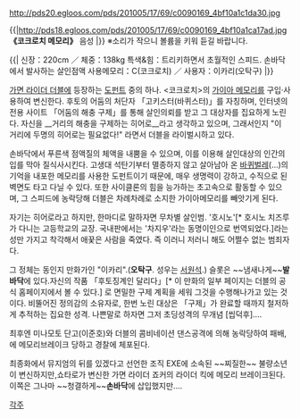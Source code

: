 http://pds20.egloos.com/pds/201005/17/69/c0090169_4bf10a1c1da30.jpg

{{|http://pds18.egloos.com/pds/201005/17/69/c0090169_4bf10a1ca17ad.jpg
'''《코크로치 메모리》''' 음성
{{{#!html
<object type="application/x-shockwave-flash" data="http://pds12.egloos.com/pds/200906/05/75/dewplayer-mini.swf?son=http://pds19.egloos.com/pds/201005/17/69/Cockroach.mp3" width="200" height="20"> <param name="movie" value="http://pds12.egloos.com/pds/200906/05/75/dewplayer-mini.swf?son=http://pds19.egloos.com/pds/201005/17/69/Cockroach.mp3" /> </object>}}}
|}}
※소리가 작으니 볼륨을 키워 듣길 바랍니다.

{{|
신장：220cm ／ 체중：138kg
특색&힘：트리키하면서 초월적인 스피드. 손바닥에서 발사하는 살인점액
사용메모리：C(코크로치) ／ 사용자：이카리(오탁구)
|}}

[[가면 라이더 더블]]에 등장하는 [[도펀트]] 중의 하나.  <코크로치>의 [[가이아 메모리]]를 구입·사용하여 변신한다. 후토의 어둠의 처단자 「고키스터(바퀴스터)」를 자칭하며, 인터넷의 전용 사이트 「어둠의 해충 구제」를 통해 살인의뢰를 받고 그 대상자를 집요하게 노린다. 자신을 __거리의 해충을 구제하는 히어로__라고 생각하고 있으며, 그래서인지 "이 거리에 두명의 히어로는 필요없다!" 라면서 더블을 라이벌시하고 있다.

손바닥에서 푸른색 점액질의 체액을 내뿜을 수 있으며, 이를 이용해 살인대상의 인간의 입를 막아 질식사시킨다. 고생대 석탄기부터 멸종하지 않고 살아남아 온 [[바퀴벌레]](…)의 기억을 내포한 메모리를 사용한 도펀트이기 때문에, 매우 생명력이 강하고, 수직으로 된 벽면도 타고 다닐 수 있다. 또한 사이클론의 힘을 능가하는 초고속으로 활동할 수 있으며, 그 스피드에 농락당해 더블은 차례차례로 소지한 가이아메모리를 빼앗기게 된다.

자기는 히어로라고 하지만, 한마디로 말하자면 무차별 살인범. '호시노'[* 호시노 치즈루가 다니는 고등학교의 교장. 국내판에서는 '차지우'라는 동명이인으로 번역되었다.]라는 성만 가지고 착각해서 애꿎은 사람을 죽였다. 즉 이러니 저러니 해도 어쩔수 없는 범죄자다.

그 정체는 동인지 만화가인 "이카리".('''오탁구'''. 성우는 [[서원석]].) 슬롯은 ~~냄새나게~~'''발바닥'''에 있다.자신의 작품 「후토징계인 달리다」[* 이 만화의 일부 페이지는 더블의 공식 홈페이지에서 볼 수 있다.] 로 면밀한 구제 계획을 세워 그것을 수행해나가고 있는 것이다. 비뚤어진 정의감의 소유자로, 한번 노린 대상은 「구제」가 완료할 때까지 철저하게 추적하는 집요한 성격. 나쁜말로 하자면 그저 초딩성격의 무개념 [씹덕후]…. 

최후엔 미나모토 단고(이준호)와 더블의 콤비네이션 댄스공격에 의해 농락당하여 패배, <Trigger Full Burst>에 메모리브레이크 당하고 경찰에 체포된다.

최종화에서 뮤지엄의 뒤를 있겠다고 선언한 조직 EXE에 소속된 ~~찌질한~~ 불량소년이 변신하지만,쇼타로가 변신한 가면 라이더 죠커의 라이더 킥에 메모리 브레이크된다. 이쪽은 그나마 ~~청결하게~~'''손바닥'''에 삽입했지만....

[[각주]]

